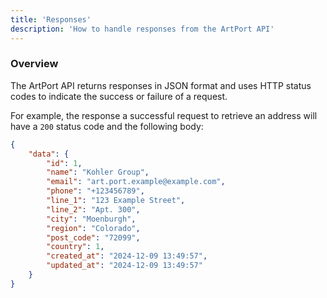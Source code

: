 ```yaml
---
title: 'Responses'
description: 'How to handle responses from the ArtPort API'
---
```


### Overview

The ArtPort API returns responses in JSON format and uses HTTP status codes to indicate the success or failure of a request.

For example, the response a successful request to retrieve an address will have a `200` status code and the following body:

```json
{
    "data": {
        "id": 1,
        "name": "Kohler Group",
        "email": "art.port.example@example.com",
        "phone": "+123456789",
        "line_1": "123 Example Street",
        "line_2": "Apt. 300",
        "city": "Moenburgh",
        "region": "Colorado",
        "post_code": "72099",
        "country": 1,
        "created_at": "2024-12-09 13:49:57",
        "updated_at": "2024-12-09 13:49:57"
    }
}
```
